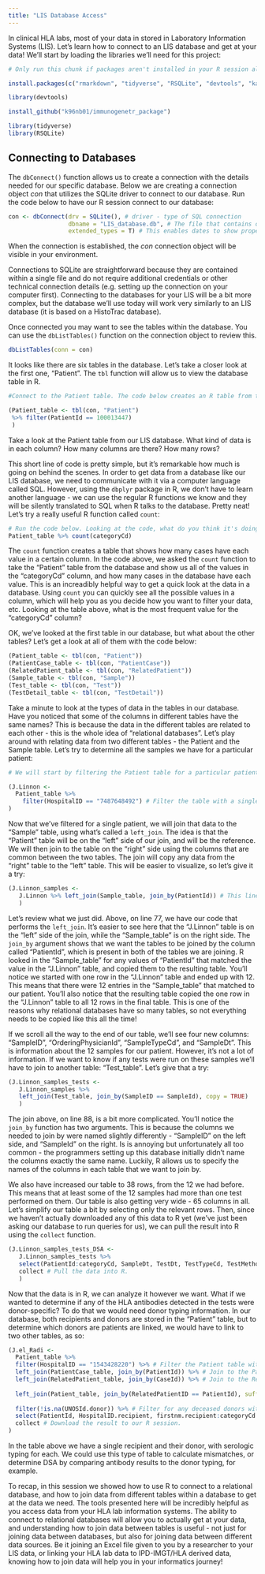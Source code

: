 ```yaml
---
title: "LIS Database Access"
---
```


In clinical HLA labs, most of your data in stored in Laboratory Information Systems (LIS). Let's learn how to connect to an LIS database and get at your data! We'll start by loading the libraries we'll need for this project:

```r
# Only run this chunk if packages aren't installed in your R session already.

install.packages(c("rmarkdown", "tidyverse", "RSQLite", "devtools", "kableExtra"))

library(devtools)

install_github("k96nb01/immunogenetr_package")
```

```r
library(tidyverse)
library(RSQLite)
```

## Connecting to Databases

The `dbConnect()` function allows us to create a connection with the details needed for our specific database. Below we are creating a connection object *con* that utilizes the SQLite driver to connect to our database. Run the code below to have our R session connect to our database:

```r
con <- dbConnect(drv = SQLite(), # driver - type of SQL connection
                 dbname = "LIS_database.db", # The file that contains our database
                 extended_types = T) # This enables dates to show properly in our database.
```

When the connection is established, the *con* connection object will be visible in your environment.

Connections to SQLite are straightforward because they are contained within a single file and do not require additional credentials or other technical connection details (e.g. setting up the connection on your computer first). Connecting to the databases for your LIS will be a bit more complex, but the database we'll use today will work very similarly to an LIS database (it is based on a HistoTrac database). 

Once connected you may want to see the tables within the database. You can use the `dbListTables()` function on the connection object to review this.

```r
dbListTables(conn = con)
```

It looks like there are six tables in the database. Let's take a closer look at the first one, "Patient". The `tbl` function will allow us to view the database table in R.

```r
#Connect to the Patient table. The code below creates an R table from the "Patient" table in our database and assigns it to an object called "Patient_table". Note that by putting the entire piece of code in parentheses (), R will show us the results without having to use the `print()` function.

(Patient_table <- tbl(con, "Patient")
 %>% filter(PatientId == 100013447)
 ) 
```

Take a look at the Patient table from our LIS database. What kind of data is in each column? How many columns are there? How many rows?

This short line of code is pretty simple, but it's remarkable how much is going on behind the scenes. In order to get data from a database like our LIS database, we need to communicate with it via a computer language called SQL. However, using the `dbplyr` package in R, we don't have to learn another language - we can use the regular R functions we know and they will be silently translated to SQL when R talks to the database. Pretty neat! Let's try a really useful R function called `count`:

```r
# Run the code below. Looking at the code, what do you think it's doing?
Patient_table %>% count(categoryCd)
```

The `count` function creates a table that shows how many cases have each value in a certain column. In the code above, we asked the `count` function to take the "Patient" table from the database and show us all of the values in the "categoryCd" column, and how many cases in the database have each value. This is an increadibly helpful way to get a quick look at the data in a database. Using `count` you can quickly see all the possible values in a column, which will help you as you decide how you want to filter your data, etc. Looking at the table above, what is the most frequent value for the "categoryCd" column?

OK, we've looked at the first table in our database, but what about the other tables? Let's get a look at all of them with the code below:

```r
(Patient_table <- tbl(con, "Patient")) 
(PatientCase_table <- tbl(con, "PatientCase")) 
(RelatedPatient_table <- tbl(con, "RelatedPatient")) 
(Sample_table <- tbl(con, "Sample")) 
(Test_table <- tbl(con, "Test")) 
(TestDetail_table <- tbl(con, "TestDetail")) 
```

Take a minute to look at the types of data in the tables in our database. Have you noticed that some of the columns in different tables have the same names? This is because the data in the different tables are related to each other - this is the whole idea of "relational databases". Let's play around with relating data from two different tables - the Patient and the Sample table. Let's try to determine all the samples we have for a particular patient:

```r
# We will start by filtering the Patient table for a particular patient:

(J.Linnon <- 
  Patient_table %>% 
    filter(HospitalID == "7487648492") # Filter the table with a single MRN.
)
```

Now that we've filtered for a single patient, we will join that data to the "Sample" table, using what's called a `left_join`. The idea is that the "Patient" table will be on the "left" side of our join, and will be the reference. We will then join to the table on the "right" side using the columns that are common between the two tables. The join will copy any data from the "right" table to the "left" table. This will be easier to visualize, so let's give it a try:

```r
(J.Linnon_samples <- 
   J.Linnon %>% left_join(Sample_table, join_by(PatientId)) # This line is set up as "left table" joined to "right table".
   )
```

Let's review what we just did. Above, on line 77, we have our code that performs the `left_join`. It's easier to see here that the "J.Linnon" table is on the "left" side of the join, while the "Sample_table" is on the right side. The `join_by` argument shows that we want the tables to be joined by the column called "PatientId", which is present in both of the tables we are joining.  R looked in the "Sample_table" for any values of "PatientId" that matched the value in the "J.Linnon" table, and copied them to the resulting table. You'll notice we started with one row in the "J.Linnon" table and ended up with 12. This means that there were 12 entries in the "Sample_table" that matched to our patient. You'll also notice that the resulting table copied the one row in the "J.Linnon" table to all 12 rows in the final table. This is one of the reasons why relational databases have so many tables, so not everything needs to be copied like this all the time!

If we scroll all the way to the end of our table, we'll see four new columns: "SampleID", "OrderingPhysicianId", "SampleTypeCd", and "SampleDt". This is information about the 12 samples for our patient. However, it's not a lot of information. If we want to know if any tests were run on these samples we'll have to join to another table: "Test_table". Let's give that a try:

```r
(J.Linnon_samples_tests <- 
   J.Linnon_samples %>% 
   left_join(Test_table, join_by(SampleID == SampleId), copy = TRUE) 
   )
```

The join above, on line 88, is a bit more complicated. You'll notice the `join_by` function has two arguments. This is because the columns we needed to join by were named slightly differently - "SampleID" on the left side, and "SampleId" on the right. Is is annoying but unfortunately all too common - the programmers setting up this database initially didn't name the columns exactly the same name. Luckily, R allows us to specify the names of the columns in each table that we want to join by.

We also have increased our table to 38 rows, from the 12 we had before. This means that at least some of the 12 samples had more than one test performed on them. Our table is also getting very wide - 65 columns in all. Let's simplify our table a bit by selecting only the relevant rows. Then, since we haven't actually downloaded any of this data to R yet (we've just been asking our database to run queries for us), we can pull the result into R using the `collect` function.

```r
(J.Linnon_samples_tests_DSA <- 
   J.Linnon_samples_tests %>% 
   select(PatientId:categoryCd, SampleDt, TestDt, TestTypeCd, TestMethodCd, SpecificityTxt) %>%  # Selecting for the columns of interest.
   collect # Pull the data into R.
   )
```

Now that the data is in R, we can analyze it however we want. What if we wanted to determine if any of the HLA antibodies detected in the tests were donor-specific? To do that we would need donor typing information. In our database, both recipients and donors are stored in the "Patient" table, but to determine which donors are patients are linked, we would have to link to two other tables, as so:

```r
(J.el_Radi <- 
  Patient_table %>% 
  filter(HospitalID == "1543428220") %>% # Filter the Patient table with an MRN.
  left_join(PatientCase_table, join_by(PatientId)) %>% # Join to the PatientCase table.
  left_join(RelatedPatient_table, join_by(CaseId)) %>% # Join to the RelatedPatient table.
   
  left_join(Patient_table, join_by(RelatedPatientID == PatientId), suffix = c(".recipient", ".donor")) %>% # Join back to the Patient table. Note that since we are joining back to the table we started with, we will be duplicating column names. The `suffix = c(".recipient", ".donor")` argument in the `left_join` function puts suffixes on any column that has the same name, and makes it easy for us to see which column belongs to the recipient or donor.
   
  filter(!is.na(UNOSId.donor)) %>% # Filter for any deceased donors with a UNOS ID.
  select(PatientId, HospitalID.recipient, firstnm.recipient:categoryCd.recipient, A1Cd.recipient:dq2cd.recipient, UNOSId.donor, A1Cd.donor:dq2cd.donor) %>% # Select columns of interest.
  collect # Download the result to our R session.
)
```

In the table above we have a single recipient and their donor, with serologic typing for each. We could use this type of table to calculate mismatches, or determine DSA by comparing antibody results to the donor typing, for example.

To recap, in this session we showed how to use R to connect to a relational database, and how to join data from different tables within a database to get at the data we need. The tools presented here will be incredibly helpful as you access data from your HLA lab information systems. The ability to connect to relational databases will allow you to actually get at your data, and understanding how to join data between tables is useful - not just for joining data between databases, but also for joining data between different data sources. Be it joining an Excel file given to you by a researcher to your LIS data, or linking your HLA lab data to IPD-IMGT/HLA derived data, knowing how to join data will help you in your informatics journey!
